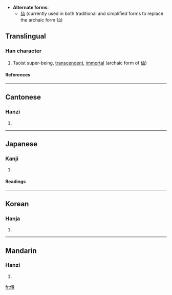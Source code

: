 * '''Alternate forms''':
**[[仙]] (currently used in both traditional and simplified forms to replace the archaic form 仙)

==Translingual==
===Han character===
{{Han char|rn=9|rad=人|as=11|sn=13|four=2121<sub>2</sub>|canj=人一田山 (OMWU)}}
# Taoist super-being, [[transcendent]], [[immortal]] (archaic form of [[仙]])
====References====
{{Han ref|kx=0115.290|dkj=01055|dj=0246.150|hdz=10209.020|uh=50CA|ud=20682|bh=DCB9|bd=56505}}
----
==Cantonese==
===Hanzi===
{{yue-hanzi|jyut=|y=sin1}}
# {{defn|Cantonese}}
----
==Japanese==
===Kanji===
{{ja-kanji|grade=|rs=人11}}
# {{defn|Japanese}} 
====Readings====
{{ja-readings|on=[[せん]] (sen)|kun=[[やまびと]] (yamabito), [[せんにん]] (sennin)}}
----
==Korean==
===Hanja===
{{ko-hanja|hangeul=[[선]]|rv=seon|mr=sŏn}}
# {{defn|Korean}}
----
==Mandarin==
===Hanzi===
{{cmn-hanzi|pin=[[xiān]] ([[xian1]])|wg=hsien<sup>1</sup>}}
# {{defn|Mandarin}}

[[fr:僊]]